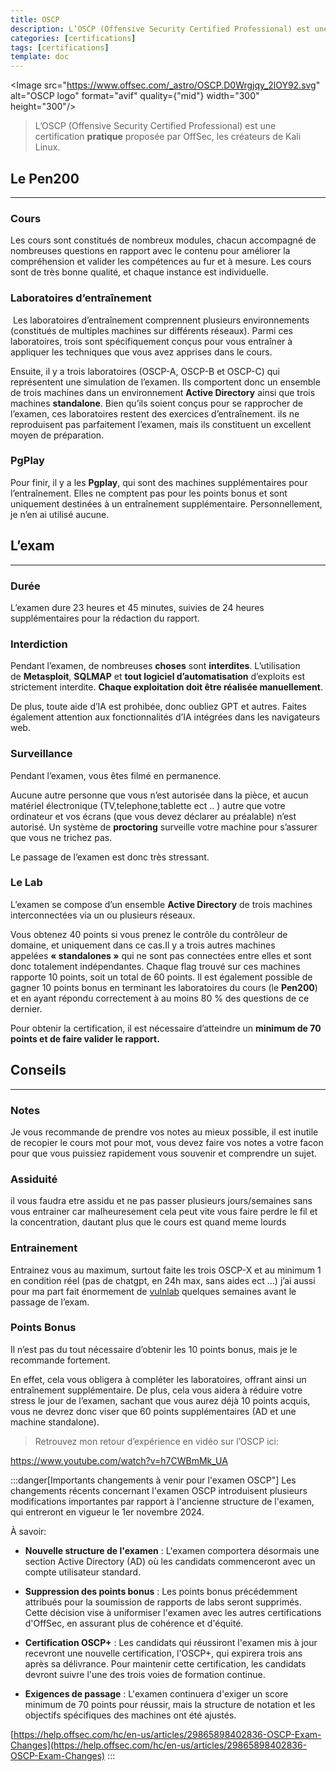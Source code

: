 ```yaml
---
title: OSCP
description: L’OSCP (Offensive Security Certified Professional) est une certification pratique proposée par OffSec, les créateurs de Kali Linux.
categories: [certifications]
tags: [certifications]
template: doc
---
```



<Image src="https://www.offsec.com/_astro/OSCP.D0Wrgjqy_2lOY92.svg" alt="OSCP logo" format="avif" quality={"mid"} width="300" height="300"/>

> L’OSCP (Offensive Security Certified Professional) est une certification **pratique** proposée par OffSec, les créateurs de Kali Linux.

## Le Pen200

---

### Cours
    
Les cours sont constitués de nombreux modules, chacun accompagné de nombreuses questions en rapport avec le contenu pour améliorer la compréhension et valider les compétences au fur et à mesure. Les cours sont de très bonne qualité, et chaque instance est individuelle.

### Laboratoires d’entraînement
    
 Les laboratoires d’entraînement comprennent plusieurs environnements (constitués de multiples machines sur différents réseaux). Parmi ces laboratoires, trois sont spécifiquement conçus pour vous entraîner à appliquer les techniques que vous avez apprises dans le cours.

Ensuite, il y a trois laboratoires (OSCP-A, OSCP-B et OSCP-C) qui représentent une simulation de l’examen. Ils comportent donc un ensemble de trois machines dans un environnement **Active Directory** ainsi que trois machines **standalone**. Bien qu’ils soient conçus pour se rapprocher de l’examen, ces laboratoires restent des exercices d’entraînement. ils ne reproduisent pas parfaitement l’examen, mais ils constituent un excellent moyen de préparation.

### PgPlay
    

Pour finir, il y a les **Pgplay**, qui sont des machines supplémentaires pour l’entraînement. Elles ne comptent pas pour les points bonus et sont uniquement destinées à un entraînement supplémentaire. Personnellement, je n’en ai utilisé aucune.

## L’exam

---

### Durée
    
L’examen dure 23 heures et 45 minutes, suivies de 24 heures supplémentaires pour la rédaction du rapport.

### Interdiction
    
Pendant l’examen, de nombreuses **choses** sont **interdites**. L’utilisation de **Metasploit**, **SQLMAP** et **tout logiciel d’automatisation** d’exploits est strictement interdite. **Chaque exploitation doit être réalisée manuellement**.

De plus, toute aide d’IA est prohibée, donc oubliez GPT et autres. Faites également attention aux fonctionnalités d’IA intégrées dans les navigateurs web.

### Surveillance
    
Pendant l’examen, vous êtes filmé en permanence.

Aucune autre personne que vous n’est autorisée dans la pièce, et aucun matériel électronique (TV,telephone,tablette ect .. ) autre que votre ordinateur et vos écrans (que vous devez déclarer au préalable) n’est autorisé. Un système de **proctoring** surveille votre machine pour s’assurer que vous ne trichez pas.

Le passage de l’examen est donc très stressant.

### Le Lab 
    
L’examen se compose d’un ensemble **Active Directory** de trois machines interconnectées via un ou plusieurs réseaux.

Vous obtenez 40 points si vous prenez le contrôle du contrôleur de domaine, et uniquement dans ce cas.Il y a trois autres machines appelées **« standalones »** qui ne sont pas connectées entre elles et sont donc totalement indépendantes. Chaque flag trouvé sur ces machines rapporte 10 points, soit un total de 60 points. Il est également possible de gagner 10 points bonus en terminant les laboratoires du cours (le **Pen200**) et en ayant répondu correctement à au moins 80 % des questions de ce dernier.

Pour obtenir la certification, il est nécessaire d’atteindre un **minimum de 70 points et de faire valider le rapport.**

## Conseils

---

### Notes
    
Je vous recommande de prendre vos notes au mieux possible, il est inutile de recopier le cours mot pour mot, vous devez faire vos notes a votre facon pour que vous puissiez rapidement vous souvenir et comprendre un sujet.

### Assiduité
    
il vous faudra etre assidu et ne pas passer plusieurs jours/semaines sans vous entrainer car malheuresement cela peut vite vous faire perdre le fil et la concentration, dautant plus que le cours est quand meme lourds

### Entrainement
    
Entrainez vous au maximum, surtout faite les trois OSCP-X et au minimum 1 en condition réel (pas de chatgpt, en 24h max, sans aides ect ...) j’ai aussi pour ma part fait énormement de [vulnlab](https://www.youtube.com/watch?v=BIZECU2h-YU) quelques semaines avant le passage de l’exam.

### Points Bonus
    
Il n’est pas du tout nécessaire d’obtenir les 10 points bonus, mais je le recommande fortement.

En effet, cela vous obligera à compléter les laboratoires, offrant ainsi un entraînement supplémentaire. De plus, cela vous aidera à réduire votre stress le jour de l’examen, sachant que vous aurez déjà 10 points acquis, vous ne devrez donc viser que 60 points supplémentaires (AD et une machine standalone).

> Retrouvez mon retour d’expérience en vidéo sur l’OSCP ici:

https://www.youtube.com/watch?v=h7CWBmMk_UA

:::danger[Importants changements à venir pour l'examen OSCP"]
Les changements récents concernant l'examen OSCP introduisent plusieurs modifications importantes par rapport à l'ancienne structure de l'examen, qui entreront en vigueur le 1er novembre 2024.

À savoir:

- **Nouvelle structure de l'examen** : L'examen comportera désormais une section Active Directory (AD) où les candidats commenceront avec un compte utilisateur standard.

- **Suppression des points bonus** : Les points bonus précédemment attribués pour la soumission de rapports de labs seront supprimés. Cette décision vise à uniformiser l'examen avec les autres certifications d'OffSec, en assurant plus de cohérence et d'équité.

- **Certification OSCP+** : Les candidats qui réussiront l'examen mis à jour recevront une nouvelle certification, l'OSCP+, qui expirera trois ans après sa délivrance. Pour maintenir cette certification, les candidats devront suivre l'une des trois voies de formation continue.

- **Exigences de passage** : L'examen continuera d'exiger un score minimum de 70 points pour réussir, mais la structure de notation et les objectifs spécifiques des machines ont été ajustés.

[https://help.offsec.com/hc/en-us/articles/29865898402836-OSCP-Exam-Changes](https://help.offsec.com/hc/en-us/articles/29865898402836-OSCP-Exam-Changes)
:::